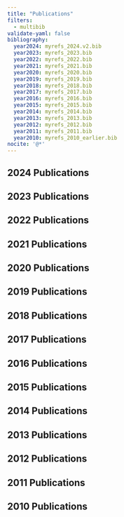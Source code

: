 ```yaml
---
title: "Publications"
filters:
  - multibib
validate-yaml: false
bibliography:
  year2024: myrefs_2024.v2.bib
  year2023: myrefs_2023.bib
  year2022: myrefs_2022.bib
  year2021: myrefs_2021.bib
  year2020: myrefs_2020.bib
  year2019: myrefs_2019.bib
  year2018: myrefs_2018.bib
  year2017: myrefs_2017.bib
  year2016: myrefs_2016.bib
  year2015: myrefs_2015.bib
  year2014: myrefs_2014.bib
  year2013: myrefs_2013.bib
  year2012: myrefs_2012.bib
  year2011: myrefs_2011.bib
  year2010: myrefs_2010_earlier.bib
nocite: '@*'
---
```


::: {.callout-note appearance="minimal" collapse="true"}
## 2024 Publications

::: {#refs-year2024}
:::

:::

::: {.callout-note appearance="minimal" collapse="true"}
## 2023 Publications

::: {#refs-year2023}
:::

:::

::: {.callout-note appearance="minimal" collapse="true"}
## 2022 Publications

::: {#refs-year2022}
:::

:::

::: {.callout-note appearance="minimal" collapse="true"}
## 2021 Publications

::: {#refs-year2021}
:::

:::

::: {.callout-note appearance="minimal" collapse="true"}
## 2020 Publications

::: {#refs-year2020}
:::

:::

::: {.callout-note appearance="minimal" collapse="true"}
## 2019 Publications

::: {#refs-year2019}
:::

:::

::: {.callout-note appearance="minimal" collapse="true"}
## 2018 Publications

::: {#refs-year2018}
:::

:::

::: {.callout-note appearance="minimal" collapse="true"}
## 2017 Publications

::: {#refs-year2017}
:::

:::

::: {.callout-note appearance="minimal" collapse="true"}
## 2016 Publications

::: {#refs-year2016}
:::

:::

::: {.callout-note appearance="minimal" collapse="true"}
## 2015 Publications

::: {#refs-year2015}
:::

:::

::: {.callout-note appearance="minimal" collapse="true"}
## 2014 Publications

::: {#refs-year2014}
:::

:::

::: {.callout-note appearance="minimal" collapse="true"}
## 2013 Publications

::: {#refs-year2013}
:::

:::

::: {.callout-note appearance="minimal" collapse="true"}
## 2012 Publications

::: {#refs-year2012}
:::

:::

::: {.callout-note appearance="minimal" collapse="true"}
## 2011 Publications

::: {#refs-year2011}
:::

:::

::: {.callout-note appearance="minimal" collapse="true"}
## 2010 Publications

::: {#refs-year2010}
:::

:::